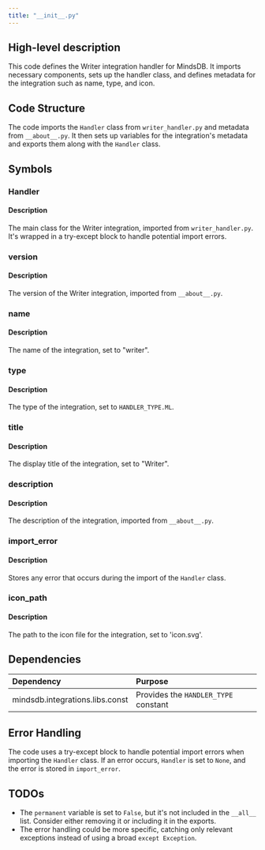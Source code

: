 ```yaml
---
title: "__init__.py"
---
```


## High-level description
This code defines the Writer integration handler for MindsDB. It imports necessary components, sets up the handler class, and defines metadata for the integration such as name, type, and icon.

## Code Structure
The code imports the `Handler` class from `writer_handler.py` and metadata from `__about__.py`. It then sets up variables for the integration's metadata and exports them along with the `Handler` class.

## Symbols

### Handler
#### Description
The main class for the Writer integration, imported from `writer_handler.py`. It's wrapped in a try-except block to handle potential import errors.

### version
#### Description
The version of the Writer integration, imported from `__about__.py`.

### name
#### Description
The name of the integration, set to "writer".

### type
#### Description
The type of the integration, set to `HANDLER_TYPE.ML`.

### title
#### Description
The display title of the integration, set to "Writer".

### description
#### Description
The description of the integration, imported from `__about__.py`.

### import_error
#### Description
Stores any error that occurs during the import of the `Handler` class.

### icon_path
#### Description
The path to the icon file for the integration, set to 'icon.svg'.

## Dependencies
| Dependency | Purpose |
|:-----------|:--------|
| mindsdb.integrations.libs.const | Provides the `HANDLER_TYPE` constant |

## Error Handling
The code uses a try-except block to handle potential import errors when importing the `Handler` class. If an error occurs, `Handler` is set to `None`, and the error is stored in `import_error`.

## TODOs
- The `permanent` variable is set to `False`, but it's not included in the `__all__` list. Consider either removing it or including it in the exports.
- The error handling could be more specific, catching only relevant exceptions instead of using a broad `except Exception`.